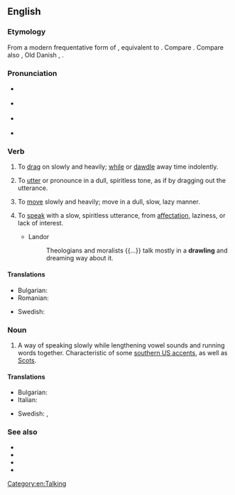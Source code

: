 ==English==

===Etymology===
From a modern frequentative form of {{m|en|draw}}, equivalent to {{suffix|draw|le|lang=en}}. Compare {{l|en|draggle}}. Compare also {{cog|nl|dralen||to drag out, delay, linger, tarry, dawdle}}, Old Danish {{m|da|dravle||to linger, loiter}}, {{cog|is|dralla||to loiter, linger}}.

===Pronunciation===
* {{a|UK}} {{IPA|/dɹɔːl/|lang=en}}
: {{rhymes|ɔːl|lang=en}}
* {{a|US}} {{IPA|/dɹɔl/|lang=en}}
* {{a|cot-caught}} {{IPA|/dɹɑl/|lang=en}}
* {{rfv-pronunciation|lang=en}} {{a|US|paragon}} {{IPA|/dʒɹɑːw/|lang=en}}

===Verb===
{{en-verb|drawls|drawling|drawled|drawled}}

# {{lb|en|transitive}} To [[drag]] on slowly and heavily; [[while]] or [[dawdle]] away time indolently.
# {{lb|en|transitive}} To [[utter]] or pronounce in a dull, spiritless tone, as if by dragging out the utterance.
# {{lb|en|intransitive}} To [[move]] slowly and heavily; move in a dull, slow, lazy manner.
# {{lb|en|intransitive}} To [[speak]] with a slow, spiritless utterance, from [[affectation]], laziness, or lack of interest.
#* Landor
#*: Theologians and moralists {{...}} talk mostly in a '''drawling''' and dreaming way about it.

====Translations====
{{trans-top|to speak with a drawl}}
* Bulgarian: {{t|bg|говоря провлечено|sc=Cyrl}}
* Romanian: {{t+|ro|tărăgăna}}
{{trans-mid}}
* Swedish: {{t+|sv|sluddra}}
{{trans-bottom}}

===Noun===
{{en-noun}}

# A way of speaking slowly while lengthening vowel sounds and running words together. Characteristic of some [[w:Southern American English|southern US accents]], as well as [[w:Scots|Scots]].

====Translations====
{{trans-top|way of speaking slowly}}
* Bulgarian: {{t|bg|провлечен говор|sc=Cyrl}}
* Italian: {{t+|it|strascico|m}}
{{trans-mid}}
* Swedish: {{t|sv|sludder}}, {{t|sv|släpigt tal}}
{{trans-bottom}}

===See also===
* {{l|en|brogue}}
* {{l|en|lilt}}
* {{l|en|lisp}}
* {{l|en|twang}}

[[Category:en:Talking]]